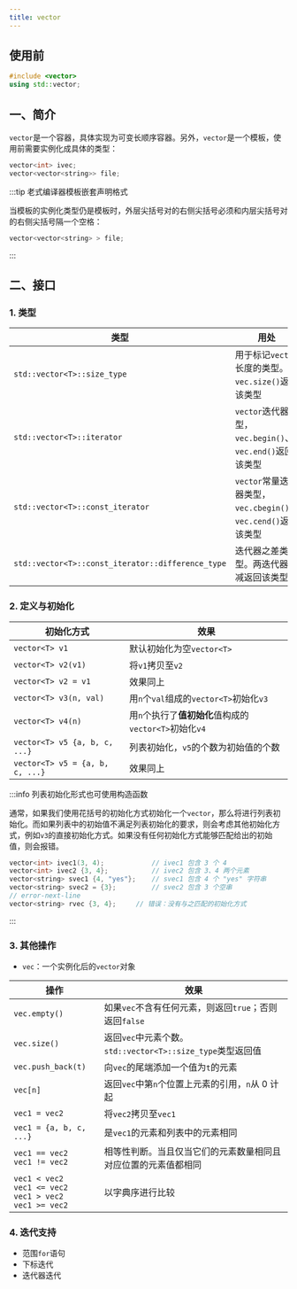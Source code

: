 ```yaml
---
title: vector
---
```


## 使用前

```cpp
#include <vector>
using std::vector;
```



## 一、简介

`vector`是一个容器，具体实现为可变长顺序容器。另外，`vector`是一个模板，使用前需要实例化成具体的类型：

```cpp
vector<int> ivec;
vector<vector<string>> file;
```

:::tip 老式编译器模板嵌套声明格式

当模板的实例化类型仍是模板时，外层尖括号对的右侧尖括号必须和内层尖括号对的右侧尖括号隔一个空格：

```cpp
vector<vector<string> > file;
```

:::



## 二、接口

### 1. 类型

| 类型                                              | 用处                                                         |
| ------------------------------------------------- | ------------------------------------------------------------ |
| `std::vector<T>::size_type`                       | 用于标记`vector`长度的类型。`vec.size()`返回该类型           |
| `std::vector<T>::iterator`                        | `vector`迭代器类型，`vec.begin()`、`vec.end()`返回该类型     |
| `std::vector<T>::const_iterator`                  | `vector`常量迭代器类型，`vec.cbegin()`、`vec.cend()`返回该类型 |
| `std::vector<T>::const_iterator::difference_type` | 迭代器之差类型。两迭代器相减返回该类型                       |



### 2. 定义与初始化

| 初始化方式                      | 效果                                                   |
| ------------------------------- | ------------------------------------------------------ |
| `vector<T> v1`                  | 默认初始化为空`vector<T>`                              |
| `vector<T> v2(v1)`              | 将`v1`拷贝至`v2`                                       |
| `vector<T> v2 = v1`             | 效果同上                                               |
| `vector<T> v3(n, val)`          | 用`n`个`val`组成的`vector<T>`初始化`v3`                |
| `vector<T> v4(n)`               | 用`n`个执行了**值初始化**值构成的`vector<T>`初始化`v4` |
| `vector<T> v5 {a, b, c, ...}`   | 列表初始化，`v5`的个数为初始值的个数                   |
| `vector<T> v5 = {a, b, c, ...}` | 效果同上                                               |

:::info 列表初始化形式也可使用构造函数

通常，如果我们使用花括号的初始化方式初始化一个`vector`，那么将进行列表初始化。而如果列表中的初始值不满足列表初始化的要求，则会考虑其他初始化方式，例如`v3`的直接初始化方式。如果没有任何初始化方式能够匹配给出的初始值，则会报错。

```cpp
vector<int> ivec1(3, 4);			// ivec1 包含 3 个 4
vector<int> ivec2 {3, 4};			// ivec2 包含 3、4 两个元素
vector<string> svec1 {4, "yes"};	// svec1 包含 4 个 "yes" 字符串
vector<string> svec2 = {3};			// svec2 包含 3 个空串
// error-next-line
vector<string> rvec {3, 4};		// 错误：没有与之匹配的初始化方式
```

:::



### 3. 其他操作

- `vec`：一个实例化后的`vector`对象

| 操作                                                         | 效果                                                         |
| ------------------------------------------------------------ | ------------------------------------------------------------ |
| `vec.empty()`                                                | 如果`vec`不含有任何元素，则返回`true`；否则返回`false`       |
| `vec.size()`                                                 | 返回`vec`中元素个数。`std::vector<T>::size_type`类型返回值   |
| `vec.push_back(t)`                                           | 向`vec`的尾端添加一个值为`t`的元素                           |
| `vec[n]`                                                     | 返回`vec`中第`n`个位置上元素的引用，`n`从 0 计起             |
| `vec1 = vec2`                                                | 将`vec2`拷贝至`vec1`                                         |
| `vec1 = {a, b, c, ...}`                                      | 是`vec1`的元素和列表中的元素相同                             |
| `vec1 == vec2`<br />`vec1 != vec2`                           | 相等性判断。当且仅当它们的元素数量相同且对应位置的元素值都相同 |
| `vec1 < vec2`<br />`vec1 <= vec2`<br />`vec1 > vec2`<br />`vec1 >= vec2` | 以字典序进行比较                                             |



### 4. 迭代支持

- 范围`for`语句
- 下标迭代
- 迭代器迭代
